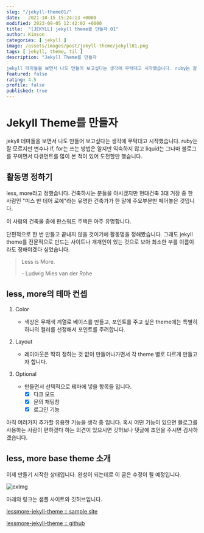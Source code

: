 ```yaml
---
slug: "/jekyll-theme01/"
date:   2021-10-15 15:24:13 +0000
modified: 2023-09-05 12:42:02 +0000
title:  "[JEKYLL] jekyll theme를 만들자 01"
author: Kimson
categories: [ jekyll ]
image: /assets/images/post/jekyll-theme/jekyll01.png
tags: [ jekyll, theme, til ]
description: "Jekyll Theme를 만들자

jekyll 테마들을 보면서 나도 만들어 보고싶다는 생각에 무턱대고 시작했습니다. ruby는 잘 모르지만 변수나 if, for는 쓰는 방법은 알지만 익숙하지 않고 liquid는 그나마 블로그를 꾸미면서 다큐먼트를 많이 본 적이 있어 도전할만 했습니다."
featured: false
rating: 4.5
profile: false
published: true
---
```


# Jekyll Theme를 만들자

jekyll 테마들을 보면서 나도 만들어 보고싶다는 생각에 무턱대고 시작했습니다. ruby는 잘 모르지만 변수나 if, for는 쓰는 방법은 알지만 익숙하지 않고 liquid는 그나마 블로그를 꾸미면서 다큐먼트를 많이 본 적이 있어 도전할만 했습니다.

## 활동명 정하기

less, more라고 정했습니다. 건축하시는 분들을 아시겠지만 현대건축 3대 거장 중 한 사람인 "미스 반 데어 로에"라는 유명한 건축가가 한 말에 주요부분만 떼어놓은 것입니다.

<span class='text-decoration-line-through'>
  이 사람의 건축물 중에 판스워드 주택은 아주 유명합니다.
</span>

단편적으로 한 번 만들고 끝내지 않을 것이기에 활동명을 정해봤습니다. 그래도 jekyll theme를 전문적으로 만드는 사이트나 개개인이 있는 것으로 보아 최소한 부를 이름이라도 정해야겠다 싶었습니다.

> Less is More.
>
> \- Ludwig Mies van der Rohe

## less, more의 테마 컨셉

1. Color

   - 색상은 무채색 계열로 베이스를 만들고, 포인트를 주고 싶은 theme에는 특별히 하나의 컬러를 선정해서 포인트를 주려합니다.

2. Layout

   - 레이아웃은 딱히 정하는 것 없이 만들어나가면서 각 theme 별로 다르게 만들고자 합니다.

3. Optional
   - 만들면서 선택적으로 테마에 넣을 항목들 입니다.
     - [x] 다크 모드
     - [x] 문의 채팅창
     - [x] 로그인 기능

아직 여러가지 추가할 유용한 기능을 생각 중 입니다. 혹시 어떤 기능이 있으면 블로그를 사용하는 사람이 편하겠다 하는 의견이 있으시면 깃허브나 댓글에 조언을 주시면 감사하겠습니다.

## less, more base theme 소개

이제 만들기 시작한 상태입니다. 완성이 되는데로 이 글은 수정이 될 예정입니다.

![exImg](/assets/images/post/jekyll-theme/jekyll01.png "샘플 이미지")

아래의 링크는 샘플 사이트와 깃허브입니다.

[lessmore-jekyll-theme :: sample site](https://kkn1125.github.io/lessmore-jekyll-theme/ "less, more jekyll theme - 샘플 사이트")

[lessmore-jekyll-theme :: github](https://github.com/kkn1125/lessmore-jekyll-theme "less, more jekyll theme - 깃허브")
